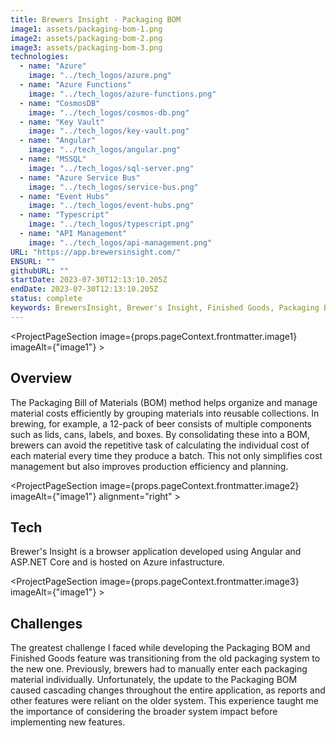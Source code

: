 ```yaml
---
title: Brewers Insight - Packaging BOM
image1: assets/packaging-bom-1.png
image2: assets/packaging-bom-2.png
image3: assets/packaging-bom-3.png
technologies:
  - name: "Azure"
    image: "../tech_logos/azure.png"
  - name: "Azure Functions"
    image: "../tech_logos/azure-functions.png"
  - name: "CosmosDB"
    image: "../tech_logos/cosmos-db.png"
  - name: "Key Vault"
    image: "../tech_logos/key-vault.png"
  - name: "Angular"
    image: "../tech_logos/angular.png"
  - name: "MSSQL"
    image: "../tech_logos/sql-server.png"
  - name: "Azure Service Bus"
    image: "../tech_logos/service-bus.png"
  - name: "Event Hubs"
    image: "../tech_logos/event-hubs.png"
  - name: "Typescript"
    image: "../tech_logos/typescript.png"
  - name: "API Management"
    image: "../tech_logos/api-management.png"
URL: "https://app.brewersinsight.com/"
ENSURL: ""
githubURL: ""
startDate: 2023-07-30T12:13:10.205Z
endDate: 2023-07-30T12:13:10.205Z
status: complete
keywords: BrewersInsight, Brewer's Insight, Finished Goods, Packaging BOM, Bill of Materials, BOM system, beer packaging BOM, brewery production efficiency, packaging materials cost management, angular browser application, ASP.NET Core brewing app, Azure hosted brewery software, brewing production planning, brewery software packaging, brewery app, Devin Davis
---
```



<ProjectPageSection image={props.pageContext.frontmatter.image1} imageAlt={"image1"} >

## Overview

 The Packaging Bill of Materials (BOM) method helps organize and manage material costs efficiently by grouping materials into reusable collections. In brewing, for example, a 12-pack of beer consists of multiple components such as lids, cans, labels, and boxes. By consolidating these into a BOM, brewers can avoid the repetitive task of calculating the individual cost of each material every time they produce a batch. This not only simplifies cost management but also improves production efficiency and planning.
</ProjectPageSection>

<ProjectPageSection image={props.pageContext.frontmatter.image2} imageAlt={"image1"} alignment="right" >

## Tech

Brewer's Insight is a browser application developed using Angular and ASP.NET Core and is hosted on Azure infastructure.
<TechListing technologies={props.pageContext.frontmatter.technologies} />
</ProjectPageSection>

<ProjectPageSection image={props.pageContext.frontmatter.image3} imageAlt={"image1"} >

## Challenges

The greatest challenge I faced while developing the Packaging BOM and Finished Goods feature was transitioning from the old packaging system to the new one. Previously, brewers had to manually enter each packaging material individually. Unfortunately, the update to the Packaging BOM caused cascading changes throughout the entire application, as reports and other features were reliant on the older system. This experience taught me the importance of considering the broader system impact before implementing new features.
</ProjectPageSection>

